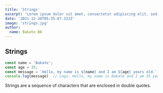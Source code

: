 ```yaml
---
title: 'Strings'
excerpt: 'Lorem ipsum dolor sit amet, consectetur adipiscing elit, sed do eiusmod tempor incididunt ut labore et dolore magna aliqua. Praesent elementum facilisis leo vel fringilla est ullamcorper eget. At imperdiet dui accumsan sit amet nulla facilities morbi tempus.'
date: '2021-12-28T05:35:07.322Z'
image: 'strings.jpg'
author:
  name: Bakate BA
---
```


## Strings

```ts
const name = 'Bakate';
const age = 35;
const message = `Hello, my name is ${name} and I am ${age} years old.`;
console.log(message)  // Logs: Hello, my name is Bakate and I am 35 years old.
```

Strings are a sequence of characters that are enclosed in double quotes.
